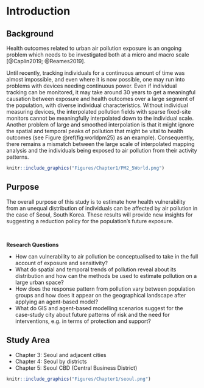 # Introduction {#intro}

## Background

Health outcomes related to urban air pollution exposure is an ongoing problem which needs to be investigated both at a micro and macro scale [@Caplin2019; @Reames2019]. 


Until recently, tracking individuals for a continuous amount of time was almost impossible, and even where it is now possible, one may run into problems with devices needing continuous power. Even if individual tracking can be monitored, it may take around 30 years to get a meaningful causation between exposure and health outcomes over a large segment of the population, with diverse individual characteristics. Without individual measuring devices, the interpolated pollution fields with sparse fixed-site monitors cannot be meaningfully interpolated down to the individual scale. Another problem of large and smoothed interpolation is that it might ignore the spatial and temporal peaks of pollution that might be vital to health outcomes (see Figure \@ref(fig:worldpm25) as an example). Consequently, there remains a mismatch between the large scale of interpolated mapping analysis and the individuals being exposed to air pollution from their activity patterns.


```r
knitr::include_graphics("Figures/Chapter1/PM2_5World.png")
```

## Purpose

The overall purpose of this study is to estimate how health vulnerability from an unequal distribution of individuals can be affected by air pollution in the case of Seoul, South Korea. These results will provide new insights for suggesting a reduction policy for the population’s future exposure. 

<br>

**Research Questions**

* How can vulnerability to air pollution be conceptualised to take in the full account of exposure and sensitivity? <br>
* What do spatial and temporal trends of pollution reveal about its distribution and how can the methods be used to estimate pollution on a large urban space? <br>
* How does the response pattern from pollution vary between population groups and how does it appear on the geographical landscape after applying an agent-based model? <br>
* What do GIS and agent-based modelling scenarios suggest for the case-study city about future patterns of risk and the need for interventions, e.g. in terms of protection and support? <br>


## Study Area

* Chapter 3: Seoul and adjacent cities
* Chapter 4: Seoul by districts
* Chapter 5: Seoul CBD (Central Business District)

```r
knitr::include_graphics("Figures/Chapter1/seoul.png")
```


<!--
```r
knitr::include_graphics("Figures/Chapter1/PollutionEmission.png")
```


```r
knitr::include_graphics("Figures/Chapter1/PollutionEmission_bysources.png")
```


```r
knitr::include_graphics("Figures/Chapter1/totalvehicles.png")
```
-->